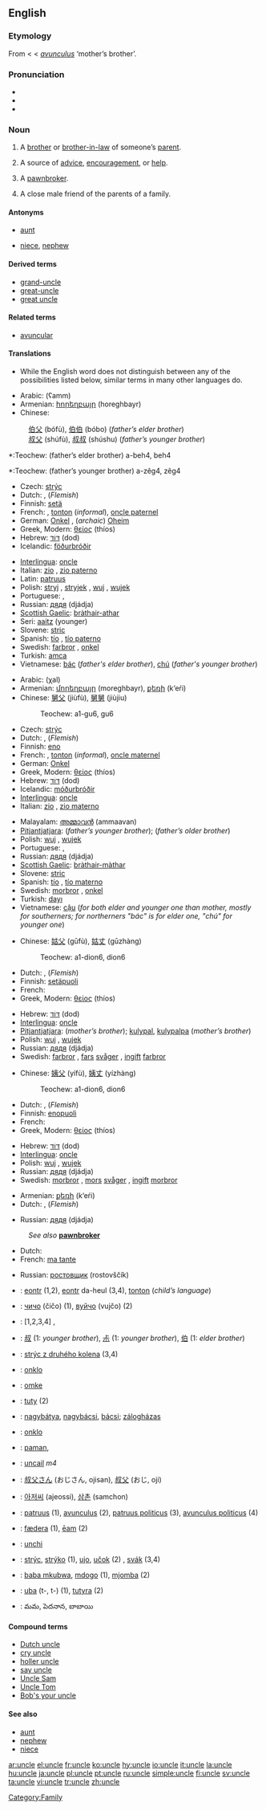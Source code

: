 ==English==

===Etymology===
From {{ME.}} < {{OF.}} < {{L.}} ''[[avunculus]]'' ‘mother’s brother’.

===Pronunciation===
* {{IPA|/ʌŋkəl/}}
*{{audio|en-us-uncle.ogg|Audio (US)}}
* {{rhymes|ʌŋkəl}}

===Noun===
{{en-noun}}

# A [[brother]] or [[brother-in-law]] of someone’s [[parent]].
# {{context|figuratively}} A source of [[advice]], [[encouragement]], or [[help]].
# {{context|UK|informal}} A [[pawnbroker]].
# {{context|Southern US|colloquial}} A close male friend of the parents of a family.

====Antonyms====
* {{italbrac|with regard to gender}} [[aunt]]
* {{italbrac|with regard to ancestry}} [[niece]], [[nephew]]

====Derived terms====
* [[grand-uncle]]
* [[great-uncle]]
* [[great uncle]]

====Related terms====
* [[avuncular]]

====Translations====
* While the English word does not distinguish between any of the possibilities listed below, similar terms in many other languages do.

{{trans-top|brother of someone’s father}}
*Arabic: {{ARchar|[[عم]]}} (ʕamm) {{m}}
*Armenian: [[հորեղբայր]] (horeghbayr)
*Chinese:
: [[伯父]] (bófù), [[伯伯]] (bóbo) (''father’s elder brother'')
: [[叔父]] (shúfù), [[叔叔]] (shúshu) (''father’s younger brother'')
*:Teochew: (father’s elder brother) a-beh4, beh4
*:Teochew: (father’s younger brother) a-zêg4, zêg4
*Czech: [[strýc]] {{m}}
*Dutch: {{t|nl|oom|m}}, (''Flemish'') {{t|nl|nonkel}} {{m}}
*Finnish: [[setä]]
*French: {{t|fr|oncle|m}}, [[tonton]] {{m}} (''informal''), [[oncle paternel]] {{m}}
*German: [[Onkel]] {{m}}, (''archaic'') [[Oheim]] {{m}}
*Greek, Modern: [[θείος]] (thíos) {{m}}
*Hebrew: [[דוד|דּוֹד]] (dod) {{m}}
*Icelandic: [[föðurbróðir]] {{m}}
{{trans-mid}}
*[[Interlingua]]: [[oncle#Interlingua|oncle]]
*Italian: [[zio]] {{m}}, [[zio paterno]] {{m}}
*Latin: [[patruus]] {{m}}
*Polish: [[stryj]] {{m}}, [[stryjek]] {{m}}, [[wuj]] {{m}}, [[wujek]] {{m}}
*Portuguese: {{t|pt|tio|lang=Portuguese}}, {{t|pt|tio paterno}}
*Russian: [[дядя]] (djádja) {{m}}
*[[Scottish Gaelic]]: [[bràthair-athar]] {{m}}
*Seri: [[aaitz]] (younger)
*Slovene: [[stric]] {{m}}
*Spanish: [[tío]] {{m}}, [[tío paterno]] {{m}}
*Swedish: [[farbror]] {{c}}, [[onkel]] {{c}}
*Turkish: [[amca]]
*Vietnamese: [[bác]] (''father's elder brother''), [[chú]] (''father's younger brother'')
{{trans-bottom}}

{{trans-top|brother of someone’s mother}}
*Arabic: {{ARchar|[[خال]]}} (χal) {{m}} 
*Armenian: [[մորեղբայր]] (moreghbayr), [[քեռի]] (k‘eŕi)
*Chinese: [[舅父]] (jiùfù), [[舅舅]] (jiùjiu)
*:Teochew: a1-gu6, gu6
*Czech: [[strýc]] {{m}}
*Dutch: {{t|nl|oom|m}}, (''Flemish'') {{t|nl|nonkel}} {{m}}
*Finnish: [[eno]]
*French: {{t|fr|oncle|m}}, [[tonton]] {{m}} (''informal''), [[oncle maternel]] {{m}}
*German: [[Onkel]] {{m}}
*Greek, Modern: [[θείος]] (thíos) {{m}}
*Hebrew: [[דוד|דּוֹד]] (dod) {{m}}
*Icelandic: [[móðurbróðir]] {{m}}
*[[Interlingua]]: [[oncle#Interlingua|oncle]]
*Italian: [[zio]] {{m}}, [[zio materno]] {{m}}
{{trans-mid}}
*Malayalam: [[അമ്മാവന്‍]] (ammaavan)
*[[Pitjantjatjara]]: {{Unicode|[[mama maḻatja]]}} (''father’s younger brother''); {{Unicode|[[mama puḻka]]}} (''father’s older brother'')
*Polish: [[wuj]] {{m}}, [[wujek]] {{m}}
*Portuguese: {{t|pt|tio|lang=Portuguese}}, {{t|pt|tio materno}}
*Russian: [[дядя]] (djádja) {{m}}
*[[Scottish Gaelic]]: [[bràthair-màthar]] {{m}}
*Slovene: [[stric]] {{m}}
*Spanish: [[tío]] {{m}}, [[tío materno]] {{m}}
*Swedish: [[morbror]] {{c}}, [[onkel]] {{c}}
*Turkish: [[dayı]]
*Vietnamese: [[cậu]] (''for both elder and younger one than mother, mostly for southerners; for northerners "bác" is for elder one, "chú" for younger one'')
{{trans-bottom}}

{{trans-top|someone’s father’s brother-in-law; husband of someone’s paternal aunt}}
*Chinese: [[姑父]] (gūfù), [[姑丈]] (gūzhàng)
*:Teochew: a1-dion6, dion6
*Dutch: {{t|nl|oom|m}}, (''Flemish'') {{t|nl|nonkel}} {{m}}
*Finnish: [[setäpuoli]]
*French: {{t|fr|oncle|m}}
*Greek, Modern: [[θείος]] (thíos) {{m}}
{{trans-mid}}
*Hebrew: [[דוד|דּוֹד]] (dod) {{m}}
*[[Interlingua]]: [[oncle#Interlingua|oncle]]
*[[Pitjantjatjara]]: {{Unicode|[[kamuṟu]]}} (''mother’s brother''); [[kulypal]], [[kulypalpa]] (''mother’s brother'')
*Polish: [[wuj]] {{m}}, [[wujek]] {{m}}
*Russian: [[дядя]] (djádja) {{m}}
*Swedish: [[farbror]] {{c}}, [[far]]s [[svåger]] {{c}}, [[ingift]] [[farbror]] {{c}}
{{trans-bottom}}

{{trans-top|someone’s mother’s brother-in-law; husband of someone’s maternal aunt}}
*Chinese: [[姨父]] (yífù), [[姨丈]] (yízhàng)
*:Teochew: a1-dion6, dion6
*Dutch: {{t|nl|oom|m}}, (''Flemish'') {{t|nl|nonkel}} {{m}}
*Finnish: [[enopuoli]]
*French: {{t|fr|oncle|m}}
*Greek, Modern: [[θείος]] (thíos) {{m}}
{{trans-mid}}
*Hebrew: [[דוד|דּוֹד]] (dod) {{m}}
*[[Interlingua]]: [[oncle#Interlingua|oncle]]
*Polish: [[wuj]] {{m}}, [[wujek]] {{m}}
*Russian: [[дядя]] (djádja) {{m}}
*Swedish: [[morbror]] {{c}}, [[mor]]s [[svåger]] {{c}}, [[ingift]] [[morbror]] {{c}}
{{trans-bottom}}

{{trans-top|source of advice, encouragement, or help}}
*Armenian: [[քեռի]] (k‘eŕi)
*Dutch: {{t|nl|oom|m}}, (''Flemish'') {{t|nl|nonkel}} {{m}}
{{trans-mid}}
*Russian: [[дядя]] (djádja) {{m}}
{{trans-bottom}}

<!--Add INFORMAL terms to this table, where these exist-->
{{trans-top|UK informal: pawnbroker}}
: ''See also'' '''[[pawnbroker]]'''
*Dutch: {{t|nl|pandjesbaas|m}}
*French: [[ma tante]]
{{trans-mid}}
*Russian: [[ростовщик]] (rostovščík) {{m}}
{{trans-bottom}}

{{checktrans}}
{{trans-top|Translations to be checked}}
*{{ttbc|Breton}}: [[eontr]] {{m}} (1,2), [[eontr]] da-heul (3,4), [[tonton#Breton|tonton]] {{m}} (''child’s language'')
*{{ttbc|Bulgarian}}: [[чичо]] (čičo) {{m}} (1), [[вуйчо]] (vujčo) {{m}} (2)
*{{ttbc|Catalan}}: [1,2,3,4] {{t-|ca|tiu|lang=Catalan}} {{m}}, {{t|ca|oncle|m}}
*{{ttbc|CJKV Characters}}: [[叔]] (1: ''younger brother''), [[尗]] (1: ''younger brother''), [[伯]] (1: ''elder brother'')
*{{ttbc|Czech}}: [[strýc z druhého kolena]] (3,4) {{m}}
*{{ttbc|Esperanto}}: [[onklo#Esparanto|onklo]]
*{{ttbc|Frisian}}: [[omke]] {{m}}
*{{ttbc|Guaraní}}: [[tuty]] (2)
*{{ttbc|Hungarian}}: [[nagybátya]], [[nagybácsi]], [[bácsi]]; [[zálogházas]]
*{{ttbc|Ido}}: [[onklo#Ido|onklo]]
{{trans-mid}}
*{{ttbc|Indonesian}}: [[paman]], {{t|id|oom}}
*{{ttbc|Irish}}: [[uncail]] ''m4''
*{{ttbc|Japanese}}: [[叔父さん]] (おじさん, ojisan), [[叔父]] (おじ, oji)
*{{ttbc|Korean}}: [[아저씨]] (ajeossi), [[삼촌]] (samchon)
*{{ttbc|Latin}}: [[patruus]] (1), [[avunculus]] (2), [[patruus politicus]] (3), [[avunculus politicus]] (4)
*{{ttbc|Old English}}: [[fædera]] (1), [[eam|ēam]] (2)
*{{ttbc|Romanian}}: [[unchi]] {{m}}
*{{ttbc|Slovak}}: [[strýc]], [[strýko]] (1), [[ujo]], [[učok]] (2) {{m}}, [[svák]] (3,4) {{m}}
*{{ttbc|Swahili}}: [[baba mkubwa]], [[mdogo]] (1), [[mjomba]] (2)
*{{ttbc|Tupinambá}}: [[uba]] (t-, t-) (1), [[tutyra]] (2)
*{{ttbc|Telugu}}: మమ, పెదనాన, బాబాయి
{{trans-bottom}}

====Compound terms====
* [[Dutch uncle]]
* [[cry uncle]]
* [[holler uncle]]
* [[say uncle]]
* [[Uncle Sam]]
* [[Uncle Tom]] 
* [[Bob's your uncle]]

====See also====
* [[aunt]]
* [[nephew]]
* [[niece]]

[[Category:Family]]

[[ar:uncle]]
[[el:uncle]]
[[fr:uncle]]
[[ko:uncle]]
[[hy:uncle]]
[[io:uncle]]
[[it:uncle]]
[[la:uncle]]
[[hu:uncle]]
[[ja:uncle]]
[[pl:uncle]]
[[pt:uncle]]
[[ru:uncle]]
[[simple:uncle]]
[[fi:uncle]]
[[sv:uncle]]
[[ta:uncle]]
[[vi:uncle]]
[[tr:uncle]]
[[zh:uncle]]